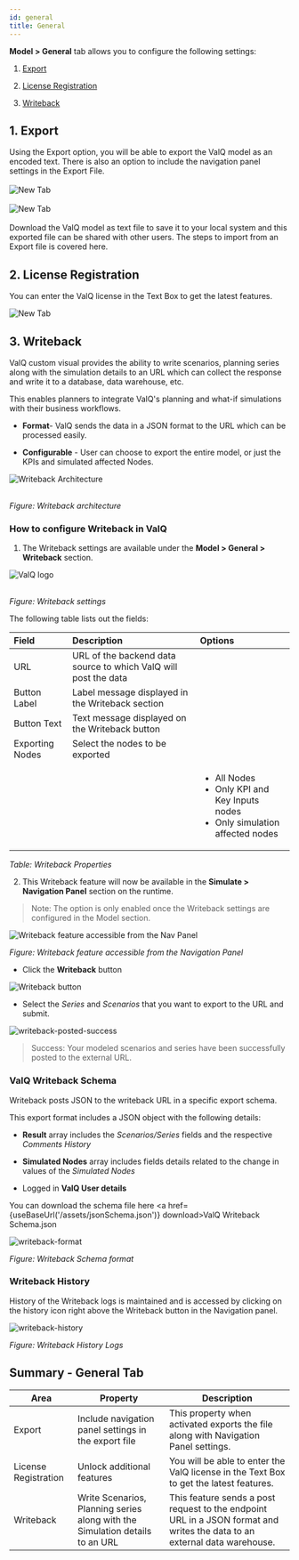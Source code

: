 ```yaml
---
id: general
title: General
---
```


**Model > General** tab allows you to configure the following settings:

1. [Export](#export)

2. [License Registration](#license-registration)

3. [Writeback](#writeback)

## 1. Export

<div style={{textAlign: 'justify'}}>
Using the Export option, you will be able to export the ValQ model as an encoded text. There is also an option to include the navigation
panel settings in the Export File.
</div> <br />

<div style={{textAlign: 'center'}}>
  <Zoom>
<img alt="New Tab" src={useBaseUrl('/doc-images/model/gen1.png')} />
  </Zoom>
</div> <br />

<div style={{textAlign: 'center'}}>
  <Zoom>
<img alt="New Tab" src={useBaseUrl('/doc-images/model/gen4.png')} />
  </Zoom>
</div> <br />

<div style={{textAlign: 'justify'}}>
Download the ValQ model as text file to save it to your local system and this exported file can be shared with other users.
The steps to import from an Export file is covered <Link to={useBaseUrl('/docs/model/new#4-import-an-advanced-model')}>here</Link>.
</div>

## 2. License Registration

You can enter the ValQ license in the Text Box to get the latest features.

<div style={{textAlign: 'center'}}>
  <Zoom>
<img alt="New Tab" src={useBaseUrl('/doc-images/model/gen2.png')} />
  </Zoom>
</div>

## 3. Writeback

ValQ custom visual provides the ability to write scenarios, planning series along with the simulation details to an URL which can collect the response and write it to a database, data warehouse, etc.

This enables planners to integrate ValQ's planning and what-if simulations with their business workflows.

- **Format**- ValQ sends the data in a JSON format to the URL which can be processed easily.

- **Configurable** - User can choose to export the entire model, or just the KPIs and simulated affected Nodes.

<div style={{textAlign: 'center'}}>
  <Zoom>
<img alt="Writeback Architecture" src={useBaseUrl('/doc-images/model/writeback/writeback-architecture.png')} />
  </Zoom>
</div> <br />

*Figure: Writeback architecture*

### How to configure Writeback in ValQ

1. The Writeback settings are available under the **Model > General > Writeback** section.

<div style={{textAlign: 'center'}}>
  <Zoom>
<img alt="ValQ logo" src={useBaseUrl('/doc-images/model/writeback/writeback_settings.png')} />
  </Zoom>
</div> <br />

*Figure: Writeback settings*

The following table lists out the fields:

| Field | Description | Options |
| :--- | :--- | :--- |
| URL | URL of the backend data source to which ValQ will post the data | |
| Button Label | Label message displayed in the Writeback section | |
| Button Text | Text message displayed on the Writeback button | |
| Exporting Nodes | Select the nodes to be exported | |
| | |  <ul><li>All Nodes</li><li>Only KPI and Key Inputs nodes</li><li>Only simulation affected nodes</li></ul>|

*Table: Writeback Properties*

2. This Writeback feature will now be available in the **Simulate > Navigation Panel** section on the runtime.

> Note: The option is only enabled once the Writeback settings are configured in the Model section.

<div style={{textAlign: 'center'}}>
  <Zoom>
<img alt="Writeback feature accessible from the Nav Panel" src={useBaseUrl('/doc-images/model/writeback/navpanel_writeback_icon.png')} />
  </Zoom>
</div>

*Figure: Writeback feature accessible from the Navigation Panel*

  - Click the **Writeback** button

<div style={{textAlign: 'center'}}>
  <Zoom>
<img alt="Writeback button" src={useBaseUrl('/doc-images/model/writeback/series_scenario_select.png')} />
  </Zoom>
</div>

  - Select the *Series* and *Scenarios* that you want to export to the URL and submit.

<div style={{textAlign: 'center'}}>
  <Zoom>
<img alt="writeback-posted-success" src={useBaseUrl('/doc-images/model/writeback/writeback-posted-success.png')} />
  </Zoom>
</div>

> Success: Your modeled scenarios and series have been successfully posted to the external URL.

### ValQ Writeback Schema

Writeback posts JSON to the writeback URL in a specific export schema.

This export format includes a JSON object with the following details:

- **Result** array includes the *Scenarios/Series* fields and the respective *Comments History*

- **Simulated Nodes** array includes fields details related to the change in values of the *Simulated Nodes*

- Logged in **ValQ User details**

You can download the schema file here <a href={useBaseUrl('/assets/jsonSchema.json')} download>ValQ Writeback Schema.json</a>

<div style={{textAlign: 'center'}}>
  <Zoom>
<img alt="writeback-format" src={useBaseUrl('/doc-images/model/writeback/writeback-format.png')} />
  </Zoom>
</div>

*Figure: Writeback Schema format*

### Writeback History

History of the Writeback logs is maintained and is accessed by clicking on the history icon right above the Writeback button in the Navigation panel.

<div style={{textAlign: 'center'}}>
  <Zoom>
<img alt="writeback-history" src={useBaseUrl('/doc-images/model/writeback/writeback_history_logs.png')} />
  </Zoom>
</div>

*Figure: Writeback History Logs*

## Summary - General Tab

| Area                 | Property                                             | Description                                                                                                                       |
| -------------------- | ---------------------------------------------------- | --------------------------------------------------------------------------------------------------------------------------------- |
| Export               | Include navigation panel settings in the export file | This property when activated exports the file along with Navigation Panel settings.                                               |
| License Registration | Unlock additional features                | You will be able to enter the ValQ license in the Text Box to get the latest features.     |
| Writeback | Write Scenarios, Planning series along with the Simulation details to an URL | This feature sends a post request to the endpoint URL in a JSON format and writes the data to an external data warehouse. |


